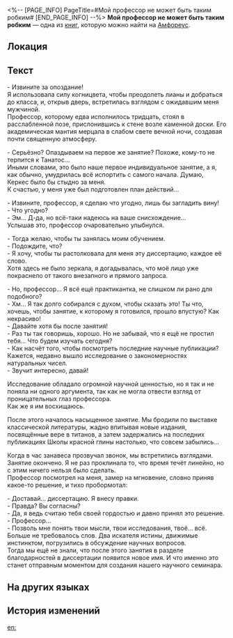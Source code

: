 <%-- [PAGE_INFO]
PageTitle=#Мой профессор не может быть таким робким#
[END_PAGE_INFO] --%>
{{Дополнить}}
{{Книга Инфобокс
|id           = 538
|Название     = 
|Изображение  = Предмет Мой профессор не может быть таким робким.png
|Мир          = Амфореус
|Томов        = 1
|Автор        = <!--нужно добавить-->
|Описание     = Развлекательная литература, найденная в Библиотеке дружбы Рощи. По-видимому... молодёжный роман?
|Том1         = {{tx}}
|Источник1    = {{tx|Отсутствует источник}}
|Персонажи    = 
|Фракции      = 
}}
'''Мой профессор не может быть таким робким''' — одна из [[Книги|книг]], которую можно найти на [[Амфореус]].

==Локация==
{{Отметка карты|<!--название карты-->|<!--id отметки-->}}

==Текст==
- Извините за опоздание!<br />
Я использовала силу когницвета, чтобы преодолеть лианы и добраться до класса, и, открыв дверь, встретилась взглядом с ожидавшим меня мужчиной.<br />
Профессор, которому едва исполнилось тридцать, стоял в расслабленной позе, прислонившись к стене возле каменной доски. Его академическая мантия мерцала в слабом свете вечной ночи, создавая почти священную атмосферу.

- Серьёзно? Опаздываем на первое же занятие? Похоже, кому-то не терпится к Танатос...<br />
Иными словами, это было наше первое индивидуальное занятие, а я, как обычно, умудрилась всё испортить с самого начала. Думаю, Керкес было бы стыдно за меня.<br />
К счастью, у меня уже был подготовлен план действий...

- Извините, профессор, я сделаю что угодно, лишь бы загладить вину!<br />
- Что угодно?<br />
- Эм... Д-да, но всё-таки надеюсь на ваше снисхождение...<br />
Услышав это, профессор очаровательно улыбнулся.

- Тогда желаю, чтобы ты занялась моим обучением.<br />
- Подождите, что?<br />
- Я хочу, чтобы ты растолковала для меня эту диссертацию, каждое её слово.<br />
Хотя здесь не было зеркала, я догадывалась, что моё лицо уже покраснело от такого внезапного и прямого запроса.

- Но, профессор... Я всё ещё практикантка, не слишком ли рано для подобного?<br />
- Хм... Я так долго собирался с духом, чтобы сказать это! Ты что, хочешь, чтобы занятие, к которому я готовился, прошло впустую? Как некрасиво!<br />
- Давайте хотя бы после занятия!<br />
- Раз ты так говоришь, хорошо. Но не забывай, что я ещё не простил тебя... Что будем изучать сегодня?<br />
- Как насчёт того, чтобы посмотреть последние научные публикации? Кажется, недавно вышло исследование о закономерностях натуральных чисел.<br />
- Звучит интересно, давай!

Исследование обладало огромной научной ценностью, но я так и не поняла ни одного аргумента, так как не могла отвести взгляд от проницательных глаз профессора.<br />
Как же я им восхищаюсь.

После этого началось насыщенное занятие. Мы бродили по выставке классической литературы, жадно впитывая новые издания, посвящённые вере в титанов, а затем задержались на последних публикациях Школы красной глины настолько, что совсем забылись...

Когда в час занавеса прозвучал звонок, мы встретились взглядами. Занятие окончено. Я не раз проклинала то, что время течёт линейно, но с этим ничего нельзя было сделать.<br />
Профессор посмотрел на меня, замер на мгновение, словно приняв какое-то решение, и тихо пробормотал:

- Доставай... диссертацию. Я внесу правки.<br />
- Правда? Вы согласны?<br />
- Да, я ведь считаю тебя своей гордостью и давно принял это решение.<br />
- Профессор...<br />
- Позволь мне понять твои мысли, твои исследования, твоё... всё.<br />
Больше не требовалось слов. Два искателя истины, движимые инстинктом, погрузились в обсуждение научных вопросов.<br />
Тогда мы ещё не знали, что после этого занятия в разделе благодарностей в диссертации появится новое имя. И что именно это станет отправным моментом для создания нашего научного семинара.

==На других языках==
{{На других языках
|en   = My Professor Can't Possibly Be This Shy
|zhs  = 我的教授不可能这么娇羞
|zht  = 我的教授不可能這麼嬌羞
|ja   = 俺の教授がこんなに可憐なわけがない
|ko   = 우리 교수님이 이렇게 부끄러워할 리 없어
|es   = Mi profesor no puede ser tan tímido
|fr   = Mon professeur ne peut pas être si timide
|ru   = Мой профессор не может быть таким робким
|th   = ศาสตราจารย์ของฉัน ไม่ได้ขี้อายขนาดนั้น
|vi   = Giáo Sư Của Tôi Không Thể Nào E Thẹn Như Vậy
|de   = Mein Professor kann unmöglich so schüchtern sein
|id   = Profesorku Tidak Mungkin Sepemalu Ini
|pt   = Meu Professor Não Pode Ser Tão Tímido Assim
}}

==История изменений==
{{История изменений|3.5}}

[[en:]]